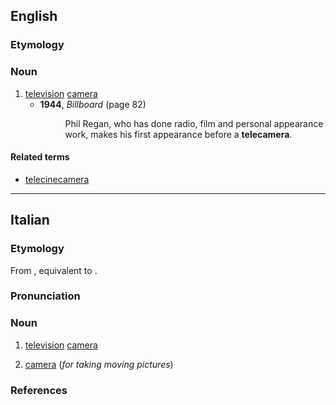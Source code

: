 ==English==

===Etymology===
{{prefix|en|tele|camera}}

===Noun===
{{en-noun}}

# [[television]] [[camera]]
#* '''1944''', ''Billboard'' (page 82)
#*: Phil Regan, who has done radio, film and personal appearance work, makes his first appearance before a '''telecamera'''.

====Related terms====
* [[telecinecamera]]

----

==Italian==

===Etymology===
From {{der|it|en|[[television]] [[camera]]}}, equivalent to {{af|it|tele-|camera}}.

===Pronunciation===
{{it-pr|télecàmera,#tèlecàmera<ref:{{R:it:Olivetti}} !!! {{R:it:DiPI}}>}}

===Noun===
{{it-noun|f}}

# [[television]] [[camera]]
# {{lb|en|by extension}} [[camera]] (''for taking moving pictures'')

===References===
<references />